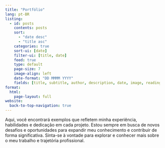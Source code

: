 ```yaml
---
title: "Portfólio"
lang: pt-BR
listing:
  - id: posts
    contents: posts
    sort: 
      - "date desc"
      - "title asc"
    categories: true
    sort-ui: [date]
    filter-ui: [title, date]
    feed: true
    type: default
    page-size: 7
    image-align: left
    date-format: "DD MMMM YYYY"
    fields: [title, subtitle, author, description, date, image, reading-time, categories]
format:
  html:
    page-layout: full
website:
  back-to-top-navigation: true
---
```


Aqui, você encontrará exemplos que refletem minha experiência, habilidades e dedicação em cada projeto. Estou sempre em busca de novos desafios e oportunidades para expandir meu conhecimento e contribuir de forma significativa. Sinta-se à vontade para explorar e conhecer mais sobre o meu trabalho e trajetória profissional.